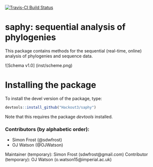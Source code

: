 [![Travis-CI Build Status](https://travis-ci.org/Hackout3/saphy.svg?branch=master)](https://travis-ci.org/Hackout3/saphy)

# saphy: sequential analysis of phylogenies

This package contains methods for the sequential (real-time, online) analysis of phylogenies and sequence data.

![Schema v1.0] (inst/scheme.png)

# Installing the package

To install the devel version of the package, type:
```r
devtools::install_github("Hackout3/saphy")
```

Note that this requires the package *devtools* installed.

### Contributors (by alphabetic order):
- Simon Frost (@sdwfrost)
- OJ Watson (@OJWatson)

Maintainer (temporary): Simon Frost (sdwfrost@gmail.com)
Contributor (temporary): OJ Watson (o.watson15@imperial.ac.uk)
